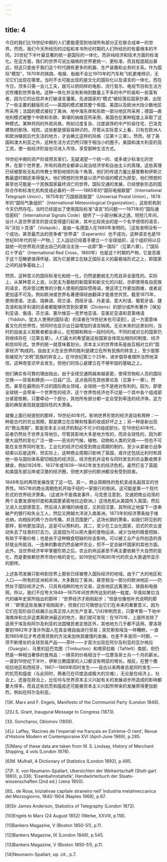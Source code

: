 ```yaml
---
---
---
```

title: 4
---




今日的我们比19世纪中期的人们更能感受到地球所有部分正在联合成单一的世界。然而，我们今天所经历的过程和本书所论时期的人们所经历的有着根本的不同。20世纪下半叶最显著的统一是国际的一体化，而非纯经济和技术方面的标准化。在这方面，我们的世界可说比福格的世界更统一、更标准，而且程度超出甚远，但这只是由于我们这个时代拥有更多的机器、生产装置和业务的关系。作为国际“模型”，1870年的铁路、电报、船舶不会比1970年的汽车和飞机更难辨识，无论它们出现在哪里。当时不太可能出现的是文化的国际化以及语言的一体化，而在今日，顶多只需一会儿工夫，就可以把同样的电影、流行音乐、电视节目和生活方式传播到世界各地。这种一体化并没有影响到数量上不多的中产阶级和一些富有者，因为它的出现并未打破语言藩篱。先进国家的“模式”被较落后国家抄袭，出现了一些主要的翻版形式——英国的模式被其整个帝国、美国以及欧洲大陆少数地区所采用；法国的模式被拉丁美洲、地中海东岸和东欧一部分地区所采用；德国—奥地利模式被整个中欧和东欧、斯堪的纳维亚所采用，美国也在某种程度上采取了这种模式。某种共同的外观风格，例如过度复杂、过度装饰的中产阶级住宅，巴洛克建筑的剧场、戏院，这些都是很容易辨识的，尽管从实际意义上看，只有在欧洲人和欧洲殖民后代生活的地方，才会确立这样的风格（见第十三章）。然而，除了美国和澳大利亚之外，这种生活方式仍然只限于相当小的圈子。美国和澳大利亚的高工资，使一般经济阶层也可进入市场，享受那种生活方式。

19世纪中期的资产阶级预言家们，无疑渴望一个统一的、或多或少标准化的世界，在那个世界里，所有的政府全都承认政治经济学和自由主义的真理。这些真理已经被那些无私的传教士带到地球的各个角落，他们的传道力量比基督教和伊斯兰教最盛时期还来得强大。他们预想的世界是以资产阶级的模式为原型，他们预想的甚至也可能是一个民族国家最终消亡的世界。国际交通的发展，已经使新形态的国际合作和标准化机构变成必备的一环——1865年的“国际电报联盟”（International Telegraph Union），1875年的“万国邮政联盟”（Universal Postal Union），1878年的“国际气象组织”（International Meteorological Organization），这些机构到今天仍然存在。当时已经提出了使用国际标准“语言”的问题——1871年的“国际通信密码”（International Signals Code）提供了一小部分解决之道。短短几年间，设计人造世界语言的尝试变得盛行起来，其中比较突出的是一个名字很怪的语言，叫“沃拉卜克语”（Volapük），是由一名德国人在1880年发明的。［这些发明没有一个成功，甚至最杰出的竞争者“世界语”（Esperanto）也不成功，这种语言也是19世纪80年代的另一产物。］工人运动已经着手建立一个全球组织，这个组织将以日益统一的世界观点提出自己的政治主张——此即“第一国际”（见第六章）。［“国际红十字会”（International Red Cross，1860年）也是这个时期的产物，它是否属于这个范畴更值得怀疑，因为它是建立在缺乏国际主义的最极端形式之上，即国家之间的战争基础上。］

然而，这种意义的国际标准化和统一化，仍然是脆弱无力而且非全面性的。实际上，从某种意义上说，以民主为基础的新国家和新文化的兴起，亦即使用各自民族的语言，而非受过教育的少数人使用的国际惯用语，使这项工作更加困难，或者说更加遥不可及。例如欧洲或世界名著便得经由翻译才能普世共赏。截至1875年，使用德语、法语、瑞典语、荷兰语、西班牙语、丹麦语、意大利语、葡萄牙语、捷克语和匈牙利语的读者都能够欣赏到狄更斯（Dickens）的部分或所有著作［保加利亚语、俄语、芬兰语、塞尔维亚—克罗地亚语、亚美尼亚语和意第绪语（Yiddish，犹太人使用的国际语）的读者在19世纪末也可读到］，这一方面意味着文化的世界性，但同时也显示出日益增加的语言隔阂。无论未来的远景如何，当时的自由主义观察者都会承认，在短期和稍长一段时间内，不同的或对立的国家仍将继续存在（见第五章）。人们最大的希望是这些国家会体现出相同的制度、经济和信仰形式。世界的统一就意味着划分。资本主义的世界体系是由互相对立的“国家经济”构成的。自由主义在全世界的胜利是建立在所有民族的转变上，至少是那些被视为“文明”民族的转变上。在19世纪第三个25年，进步倡导者理所当然地深信，这种改变迟早会发生。但他们的信心是建立在不够牢固的基础之上。

他们确实有可靠的理由指出，由于全球交通网越来越紧密，使得货物和人员的国际交换——贸易和移民——日益广泛。这点我将在其他章论及（见第十一章）。然而，甚至在最明白不过的国际商业领域，全球统一也不是绝对有利的。因为，即使全球统一会带来一个世界性的经济，这个世界性经济也不过是一个其中各个组成部分紧密依赖，只要牵动一个部分，其他所有部分都一定会受到牵连的经济体。这方面的典型表现就是国际性的大萧条。

就像上面已经提到的那样，19世纪40年代，影响世界形势的经济波动有两种：一种是古代的农业周期，那是建立在庄稼和牲畜的收成好坏之上；另一种是新出现的“商业周期”，那是资本主义经济机制必不可少的组成部分。在19世纪40年代，前者仍然处于世界主导地位，尽管其影响大多是地方性的，而非全球性的，因为即使大自然的变化广泛一致——恶劣的气候，植物、动物和人类的灾病——但也不可能在全世界同时发生。工业化的经济已经受到商业周期的制约，至少从拿破仑战争结束以后是这样，但实际上，这种商业周期只影响了英国，或许还包括比利时和其他一些与国际体系密切相连的经济区。经济危机并没有与同时发生的农业歉收携手肆虐，例如1826年、1837年或1839—1842年发生的经济危机，虽然打击了英国和美国东部沿岸或汉堡的经济圈，但绝大部分的欧洲都没有受到损害。

1848年后的两项发展改变了这一切。其一，商业周期性的危机变成名副其实的世界性。1857年的商业周期危机开始于纽约一家银行的倒闭，这可能是第一个现代形式的世界经济萧条。（这或许不是偶发事件，马克思注意到，交通把商业动荡的两个主要发源地印度和美国更紧密地拉近欧洲。）这场危机从美国传入英国，然后又进入北部德意志，然后进入斯堪的纳维亚，又折回汉堡，其所经之地留下一连串破产的银行和失业工人，然后又跨越大洋进入南美洲。1873年的经济萧条始于维也纳，向相反的两个方向传播，并且范围更广。这场长期的萧条，如我们将见到的那样，影响更加深远，这是可以预料的。其二，至少在工业化国家，旧式的农业波动失去了往昔的打击力。这是因为可以把大量的食物运进，减少当地的粮食短缺，有助于平衡价格；也是由于这种粮食短缺的社会影响，可以被工业产业所创造的良好就业所抵消。一连串的歉收仍然会破坏农业，但不一定会破坏国家的其他方面。此外，当世界经济牢牢掌握形势之后，农业的命运甚至不再主要依赖于大自然的变化，而是更依赖世界市场价格的变化，如19世纪70和80年代的农业大衰退所显示的那样。

上述各项发展只影响到世界上那些已经被卷入国际经济的地域。由于广大的地区和人口——所有的亚洲和非洲，大多数拉丁美洲，甚至相当一部分的欧洲地区——仍然处于国际经济之外，只具有纯粹的地方交易，这些地区远离港口、铁路和电报网，所以，我们不应夸大1848—1875年间世界所达到的统一程度。毕竟如某位当代的编年史家所指出的那样：“世界经济才刚刚起步；”但是也像他补充说明的那样：“即使这些发展才刚刚起步，但我们已可猜想出它们在未来的重要意义，因为它们在现阶段已经展示出真正惊人的生产变革。”[14]举例而言，只要考察一下地中海南岸和北非这类离欧洲最近的地方，我们就可发现：在1870年，上面所言除了适用于埃及和阿尔及利亚的法国殖民者定居区外，其他地方几乎都不适用。摩洛哥要到1862年才准许外国人在其全境自由进行贸易；突尼斯和埃及一样糟糕，一直到1865年后才考虑用贷款的方法来加快其缓慢的发展。也差不多是同一时期，一项不断增长的全球贸易产品——茶叶——才首次出现在阿尔及利亚的瓦尔格拉（Ouargla）、马里的廷巴克图（Timbuctoo）和塔菲拉勒（Tafilelt）南部，但仍然是一种相当奢侈的食用品：一磅茶的价格相当于一位摩洛哥士兵一个月的薪水。一直到19世纪下半叶，伊斯兰教国家的人口都没有明显的增长。相反，在整个撒哈拉地区和西班牙，1867—1869年同时发生——自古以来两者总是同时发生——的饥荒和瘟疫（与此同时，两者已在印度造成极大的灾难），无论是在经济上、社会上，还是在政治上，比任何与世界资本主义兴起有关的发展进步所造成的影响都要大得多。而且这些饥荒和瘟疫还可能被资本主义兴起所带来的发展弄得更加剧烈，例如在阿尔及利亚。

[1]K. Marx and F. Engels, Manifesto of the Communist Party (London 1848).



[2]U.S. Grant, Inaugural Message to Congress (1873).



[3]I. Goncharov, Oblomov (1859).



[4]J. Laffey, ‘Racines de I’imperiali me français en Extrème-O rient’, Revue d’Histoire Modern et Contemporaine XVI (April-June 1969), p.285.



[5]Many of these data are taken from W. S. Lindsay, History of Merchant Shipping, 4 vols (London 1876).



[6]M. Mulhall, A Dictionary of Statistics (London 1892), p.495.



[7]F. X. von Neumann-Spallart, Ubersichten der Weltwirtschaft (Stutt-gart 1880), p.336; ‘Eisenbahnstatistik’, Handwörterbuch der Staats-wissenschaften (2nd ed.) (Jena 1900).



[8]L. de Rosa, Iniziativae capitale straneiro nell’ Industria metalmeccanica del Mezzogiorno, 1840-1904 (Naples 1968), p.67.



[9]Sir James Anderson, Statistics of Telegraphy (London 1872).



[10]Engels to Marx (24 August 1852) (Werke, XXVIII, p.118).



[11]Bankers Magazine, V (Boston 1850-51), p.11.



[12]Bankers Magazine, IX (London 1849), p.545.



[13]Bankers Magazine, V (Boston 1850-51), p.11.



[14]Neumann-Spallart, op. cit., p.7.